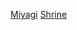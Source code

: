 {{日本行政區劃分類導航|神社}}
{{Commonscat|Shrines in Miyagi prefecture}}
[[Category:日本各都道府縣神社|Miyagi]]
[[Category:宮城縣宗教場所|Shrine]]